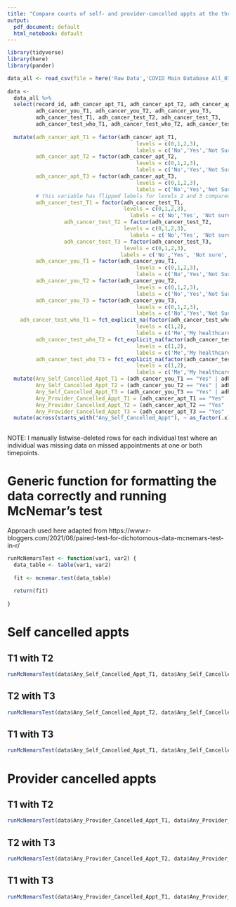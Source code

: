 ```yaml
---
title: "Compare counts of self- and provider-cancelled appts at the three timepoints"
output:
  pdf_document: default
  html_notebook: default
---
```


```r
library(tidyverse)
library(here)
library(pander)

```


```r

data_all <- read_csv(file = here('Raw Data','COVID Main Database All_07-8-21.csv'))
  
data <- 
  data_all %>%
  select(record_id, adh_cancer_apt_T1, adh_cancer_apt_T2, adh_cancer_apt_T3,
         adh_cancer_you_T1, adh_cancer_you_T2, adh_cancer_you_T3,
         adh_cancer_test_T1, adh_cancer_test_T2, adh_cancer_test_T3,
         adh_cancer_test_who_T1, adh_cancer_test_who_T2, adh_cancer_test_who_T3) %>%
  
  mutate(adh_cancer_apt_T1 = factor(adh_cancer_apt_T1,
                                         levels = c(0,1,2,3),
                                         labels = c('No','Yes','Not Sure', 'I did not have anything scheduled')),
         adh_cancer_apt_T2 = factor(adh_cancer_apt_T2,
                                         levels = c(0,1,2,3),
                                         labels = c('No','Yes','Not Sure', 'I did not have anything scheduled')),
         adh_cancer_apt_T3 = factor(adh_cancer_apt_T3,
                                         levels = c(0,1,2,3),
                                         labels = c('No','Yes','Not Sure', 'I did not have anything scheduled')),
         # this variable has flipped labels for levels 2 and 3 compared to prior variables
         adh_cancer_test_T1 = factor(adh_cancer_test_T1,
                                     levels = c(0,1,2,3),
                                       labels = c('No','Yes', 'Not sure', 'I did not have anything scheduled')),
                  adh_cancer_test_T2 = factor(adh_cancer_test_T2,
                                     levels = c(0,1,2,3),
                                       labels = c('No','Yes', 'Not sure', 'I did not have anything scheduled')),
                  adh_cancer_test_T3 = factor(adh_cancer_test_T3,
                                     levels = c(0,1,2,3),
                                    labels = c('No','Yes', 'Not sure', 'I did not have anything scheduled')),
         adh_cancer_you_T1 = factor(adh_cancer_you_T1,
                                         levels = c(0,1,2,3),
                                         labels = c('No','Yes','Not Sure', 'I did not have anything scheduled')),
         adh_cancer_you_T2 = factor(adh_cancer_you_T2,
                                         levels = c(0,1,2,3),
                                         labels = c('No','Yes','Not Sure', 'I did not have anything scheduled')),
         adh_cancer_you_T3 = factor(adh_cancer_you_T3,
                                         levels = c(0,1,2,3),
                                         labels = c('No','Yes','Not Sure', 'I did not have anything scheduled')),
    adh_cancer_test_who_T1 = fct_explicit_na(factor(adh_cancer_test_who_T1,
                                         levels = c(1,2),
                                         labels = c('Me','My healthcare provider'))),
         adh_cancer_test_who_T2 = fct_explicit_na(factor(adh_cancer_test_who_T2,
                                         levels = c(1,2),
                                         labels = c('Me','My healthcare provider'))),
         adh_cancer_test_who_T3 = fct_explicit_na(factor(adh_cancer_test_who_T3,
                                         levels = c(1,2),
                                         labels = c('Me','My healthcare provider')))) %>%
  mutate(Any_Self_Cancelled_Appt_T1 = (adh_cancer_you_T1 == "Yes" | adh_cancer_test_who_T1 == "Me"),
         Any_Self_Cancelled_Appt_T2 = (adh_cancer_you_T2 == "Yes" | adh_cancer_test_who_T2 == "Me"),
         Any_Self_Cancelled_Appt_T3 = (adh_cancer_you_T3 == "Yes" | adh_cancer_test_who_T3 == "Me"),
         Any_Provider_Cancelled_Appt_T1 = (adh_cancer_apt_T1 == "Yes" | adh_cancer_test_who_T1 == "My provider"),
         Any_Provider_Cancelled_Appt_T2 = (adh_cancer_apt_T2 == "Yes" | adh_cancer_test_who_T2 == "My provider"),
         Any_Provider_Cancelled_Appt_T3 = (adh_cancer_apt_T3 == "Yes" | adh_cancer_test_who_T3 == "My provider")) %>%
  mutate(across(starts_with("Any_Self_Cancelled_Appt"), ~ as_factor(.x)))
  
```
NOTE: I manually listwise-deleted rows for each individual test where an individual was missing data on missed appointments at one or both timepoints.

# Generic function for formatting the data correctly and running McNemar's test

Approach used here adapted from https://www.r-bloggers.com/2021/06/paired-test-for-dichotomous-data-mcnemars-test-in-r/

```r

runMcNemarsTest <- function(var1, var2) {
  data_table <- table(var1, var2)
  
  fit <- mcnemar.test(data_table)
  
  return(fit)
  
}

```

# Self cancelled appts

## T1 with T2

```r

runMcNemarsTest(data$Any_Self_Cancelled_Appt_T1, data$Any_Self_Cancelled_Appt_T2)

```


## T2 with T3

```r

runMcNemarsTest(data$Any_Self_Cancelled_Appt_T2, data$Any_Self_Cancelled_Appt_T3)


```

## T1 with T3

```r

runMcNemarsTest(data$Any_Self_Cancelled_Appt_T1, data$Any_Self_Cancelled_Appt_T3)


```

# Provider cancelled appts
## T1 with T2

```r

runMcNemarsTest(data$Any_Provider_Cancelled_Appt_T1, data$Any_Provider_Cancelled_Appt_T2)

```


## T2 with T3

```r

runMcNemarsTest(data$Any_Provider_Cancelled_Appt_T2, data$Any_Provider_Cancelled_Appt_T3)

```

## T1 with T3

```r

runMcNemarsTest(data$Any_Provider_Cancelled_Appt_T1, data$Any_Provider_Cancelled_Appt_T3)

```


